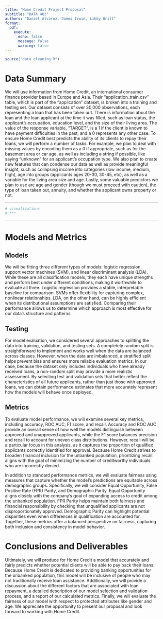 ```yaml
---
title: "Home Credit Project Proposal"
subtitle: "DATA 403"
authors: "Daniel Alvarez, James Irwin, Libby Brill"
format:
  pdf:
    execute:
      echo: false
      message: false
      warning: false
---
```


```r
source("data_cleaning.R")
```

# Data Summary

We will use information from Home Credit, an international consumer finance provider based in Europe and Asia. Their “application_train.csv” table, which is part of the “application” dataset, is broken into a training and testing set. Our dataset consists of over 30,000 observations, each representing a loan that has been taken out. There is information about the loan and the loan applicant at the time it was filled, such as loan status, the applicant’s occupation, education level, and the size of their living area. The value of the response variable, “TARGET”, is a 1 if the client is known to have payment difficulties in the past, and a 0 represents any other case. To ensure Home Credit best predicts the ability of its clients to repay their loans, we will perform a number of tasks. For example, we plan to deal with missing values by encoding them as a 0 if appropriate, such as for the basement area or car age, as well as including a string if possible, like saying “unknown” for an applicant’s occupation type. We also plan to create new features that can condense our data as well as provide meaningful insight, such as collapsing income into categories (low income, medium, high), age into groups (applicants ages 20-30, 30-45, etc), as well as a variable for the living area size and age. Lastly, some valuable predictors we plan to use are age and gender (though we must proceed with caution), the type of loan taken out,  annuity, and whether the applicant owns property or not.

***
```r
# visualizations
# ***
```
***

# Models and Metrics

## Models

We will be fitting three different types of models: logistic regression, support vector machines (SVM), and linear discriminant analysis (LDA). While these are all classification models, they each have unique strengths and perform best under different conditions, making it worthwhile to evaluate all three. Logistic regression provides a stable, interpretable baseline for comparison. SVMs offer flexibility for capturing complex, nonlinear relationships. LDA, on the other hand, can be highly efficient when its distributional assumptions are satisfied. Comparing their performance allows us to determine which approach is most effective for our data’s structure and patterns.

## Testing

For model evaluation, we considered several approaches to splitting the data into training, validation, and testing sets. A completely random split is straightforward to implement and works well when the data are balanced across classes. However, when the data are imbalanced, a stratified split helps prevent bias and ensures more reliable evaluation metrics. In our case, because the dataset only includes individuals who have already received loans, a non-random split may provide a more realistic assessment. By selecting test and validation sets that better reflect the characteristics of all future applicants, rather than just those with approved loans, we can obtain performance estimates that more accurately represent how the models will behave once deployed.

## Metrics

To evaluate model performance, we will examine several key metrics, including accuracy, ROC AUC, F1 score, and recall. Accuracy and ROC AUC provide an overall sense of how well the models distinguish between approved and unapproved applicants, while the F1 score balances precision and recall to account for uneven class distributions. However, recall will be a particular focus in this analysis, as it captures the proportion of qualified applicants correctly identified for approval. Because Home Credit strives to broaden financial inclusion for the unbanked population, prioritizing recall aligns with the goal of minimizing the number of creditworthy individuals who are incorrectly denied.

In addition to standard performance metrics, we will evaluate fairness using measures that capture whether the model’s predictions are equitable across demographic groups. Specifically, we will consider Equal Opportunity, False Positive Rate (FPR) Parity, and Demographic Parity. Equal Opportunity aligns closely with the company’s goal of expanding access to credit among the unbanked population. FPR Parity helps maintain both fairness and financial responsibility by checking that unqualified applicants are not disproportionately approved. Demographic Parity can highlight potential disparities even when differences in qualification are accounted for. Together, these metrics offer a balanced perspective on fairness, capturing both inclusion and consistency in model behavior.

# Conclusions and Deliverables

Ultimately, we will produce for Home Credit a model that accurately and fairly predicts whether potential clients will be able to pay back their loans. Because Home Credit is dedicated to providing banking opportunities for the unbanked population, this model will be inclusive of people who may not traditionally receive loan assistance. Additionally, we will provide a discussion about the different factors that are associated with loan repayment, a detailed description of our model selection and validation process, and a report of our calculated metrics. Finally, we will evaluate the fairness of our model with respect to protected attributes like gender and age. We appreciate the opportunity to present our proposal and look forward to working with Home Credit.
